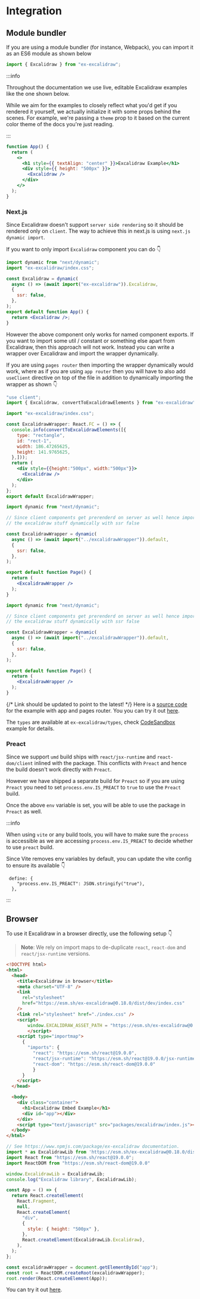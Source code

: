 # Integration

## Module bundler

If you are using a module bundler (for instance, Webpack), you can import it as an ES6 module as shown below

```js
import { Excalidraw } from "ex-excalidraw";
```

:::info

Throughout the documentation we use live, editable Excalidraw examples like the one shown below.

While we aim for the examples to closely reflect what you'd get if you rendered it yourself, we actually initialize it with some props behind the scenes.
For example, we're passing a `theme` prop to it based on the current color theme of the docs you're just reading.

:::

```jsx live
function App() {
  return (
    <>
      <h1 style={{ textAlign: "center" }}>Excalidraw Example</h1>
      <div style={{ height: "500px" }}>
        <Excalidraw />
      </div>
    </>
  );
}
```

### Next.js

Since Excalidraw doesn't support `server side rendering` so it should be rendered only on `client`. The way to achieve this in next.js is using `next.js dynamic import`.

If you want to only import `Excalidraw` component you can do :point_down:

```jsx showLineNumbers
import dynamic from "next/dynamic";
import "ex-excalidraw/index.css";

const Excalidraw = dynamic(
  async () => (await import("ex-excalidraw")).Excalidraw,
  {
    ssr: false,
  },
);
export default function App() {
  return <Excalidraw />;
}
```

However the above component only works for named component exports. If you want to import some util / constant or something else apart from Excalidraw, then this approach will not work. Instead you can write a wrapper over Excalidraw and import the wrapper dynamically.

If you are using `pages router` then importing the wrapper dynamically would work, where as if you are using `app router` then you will have to also add `useClient` directive on top of the file in addition to dynamically importing the wrapper as shown :point_down:

<Tabs>
  <TabItem value="Excalidraw Wrapper" label="Excalidraw Wrapper" >

  ```jsx showLineNumbers
  "use client";
  import { Excalidraw, convertToExcalidrawElements } from "ex-excalidraw";

  import "ex-excalidraw/index.css";

  const ExcalidrawWrapper: React.FC = () => {
    console.info(convertToExcalidrawElements([{
      type: "rectangle",
      id: "rect-1",
      width: 186.47265625,
      height: 141.9765625,
    },]));
    return (
      <div style={{height:"500px", width:"500px"}}>
        <Excalidraw />
      </div>
    );
  };
  export default ExcalidrawWrapper;
  ```

  </TabItem>

  <TabItem value="pages" label="Pages router">

  ```jsx showLineNumbers
  import dynamic from "next/dynamic";

  // Since client components get prerenderd on server as well hence importing
  // the excalidraw stuff dynamically with ssr false

  const ExcalidrawWrapper = dynamic(
    async () => (await import("../excalidrawWrapper")).default,
    {
      ssr: false,
    },
  );

  export default function Page() {
    return (
      <ExcalidrawWrapper />
    );
  }
  ```
  </TabItem>

  <TabItem value="app" label="App router">

  ```jsx showLineNumbers
  import dynamic from "next/dynamic";

  // Since client components get prerenderd on server as well hence importing
  // the excalidraw stuff dynamically with ssr false

  const ExcalidrawWrapper = dynamic(
    async () => (await import("../excalidrawWrapper")).default,
    {
      ssr: false,
    },
  );

  export default function Page() {
    return (
      <ExcalidrawWrapper />
    );
  }
  ```

  </TabItem>
</Tabs>

{/* Link  should be updated to point to the latest! */}
Here is a [source code](https://github.com/excalidraw/excalidraw/tree/master/examples/with-nextjs) for the example with app and pages router. You you can try it out [here](https://excalidraw-package-example-with-nextjs.vercel.app/).

The `types` are available at `ex-excalidraw/types`, check [CodeSandbox](https://codesandbox.io/p/sandbox/github/excalidraw/excalidraw/tree/master/examples/with-script-in-browser) example for details.

### Preact

Since we support `umd` build ships with `react/jsx-runtime` and `react-dom/client` inlined with the package. This conflicts with `Preact` and hence the build doesn't work directly with `Preact`.

However we have shipped a separate build for `Preact` so if you are using `Preact` you need to set `process.env.IS_PREACT` to `true` to use the `Preact` build.

Once the above `env` variable is set, you will be able to use the package in `Preact` as well.

:::info

When using `vite` or any build tools, you will have to make sure the `process` is accessible as we are accessing `process.env.IS_PREACT` to decide whether to use `preact` build.

Since Vite removes env variables by default, you can update the vite config to ensure its available :point_down:

```
 define: {
    "process.env.IS_PREACT": JSON.stringify("true"),
  },
```
:::

## Browser

To use it Excalidraw in a browser directly, use the following setup :point_down:

> **Note**: We rely on import maps to de-duplicate `react`, `react-dom` and `react/jsx-runtime` versions.


<Tabs>
  <TabItem value="html" label="html">

```html
<!DOCTYPE html>
<html>
  <head>
    <title>Excalidraw in browser</title>
    <meta charset="UTF-8" />
    <link
      rel="stylesheet"
      href="https://esm.sh/ex-excalidraw@0.18.0/dist/dev/index.css"
    />
    <link rel="stylesheet" href="./index.css" />
    <script>
    	window.EXCALIDRAW_ASSET_PATH = "https://esm.sh/ex-excalidraw@0.18.0/dist/prod/";
		</script>
    <script type="importmap">
      {
        "imports": {
          "react": "https://esm.sh/react@19.0.0",
          "react/jsx-runtime": "https://esm.sh/react@19.0.0/jsx-runtime",
          "react-dom": "https://esm.sh/react-dom@19.0.0"
          }
      }
    </script>
  </head>

  <body>
    <div class="container">
      <h1>Excalidraw Embed Example</h1>
      <div id="app"></div>
    </div>
    <script type="text/javascript" src="packages/excalidraw/index.js"></script>
  </body>
</html>
```

</TabItem>
<TabItem value="js" label="Javascript">

```js showLineNumbers
// See https://www.npmjs.com/package/ex-excalidraw documentation.
import * as ExcalidrawLib from 'https://esm.sh/ex-excalidraw@0.18.0/dist/dev/index.js?external=react,react-dom';
import React from "https://esm.sh/react@19.0.0";
import ReactDOM from "https://esm.sh/react-dom@19.0.0"

window.ExcalidrawLib = ExcalidrawLib;
console.log("Excalidraw library", ExcalidrawLib);

const App = () => {
  return React.createElement(
    React.Fragment,
    null,
    React.createElement(
      "div",
      {
        style: { height: "500px" },
      },
      React.createElement(ExcalidrawLib.Excalidraw),
    ),
  );
};

const excalidrawWrapper = document.getElementById("app");
const root = ReactDOM.createRoot(excalidrawWrapper);
root.render(React.createElement(App));
```

</TabItem>
</Tabs>

You can try it out [here](https://jsfiddle.net/vfn6dm14/3/).
